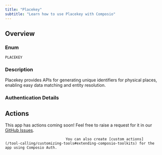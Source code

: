 ```yaml
---
title: "Placekey"
subtitle: "Learn how to use Placekey with Composio"
---
```



## Overview

### Enum
`PLACEKEY`

### Description
Placekey provides APIs for generating unique identifiers for physical
    places, enabling easy data matching and entity resolution.

### Authentication Details

<Accordion title="API_KEY">
<ParamField path="api_key" type="string" required={true}>
</ParamField>

</Accordion>


## Actions

This app has actions coming soon! Feel free to raise a request for it in our [GitHub Issues](https://github.com/ComposioHQ/composio/issues).
                                
                                You can also create [custom actions](/tool-calling/customizing-tools#extending-composio-toolkits) for the app using Composio Auth.